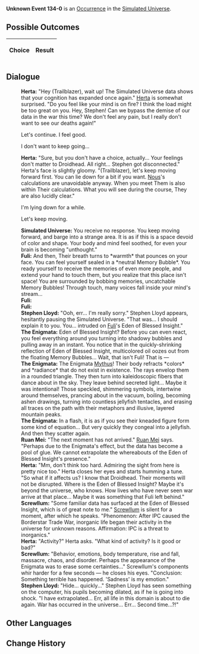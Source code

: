 {{Simulated Universe Event Infobox
|title         = Unknown Event 134-0
|image         = undefined.png
|type          =
|domains_su    = 
|domains_ext   = 
|domains_swarm = 
|domains_gng   = 
|requirements  =
|prev          = 
|next          = 
|indexRewards  =
|characters    = Herta;Ruan Mei;Fuli;Mythus;Nous;Screwllum
}}
'''Unknown Event 134-0''' is an [[Simulated Universe/Occurrence|Occurrence]] in the [[Simulated Universe]].

==Possible Outcomes==
{| class="article-table"
!Choice
!Result

|}

<!--
==Gameplay Notes==

-->
==Dialogue==
{{Dialogue Start}}
:'''Herta:''' "Hey (Trailblazer), wait up! The Simulated Universe data shows that your cognition has expanded once again." [[Herta]] is somewhat surprised. "Do you feel like your mind is on fire? I think the load might be too great on you. Hey, Stephen! Can we bypass the demise of our data in the war this time? We don't feel any pain, but I really don't want to see our deaths again!"
:{{DIcon|Arrow}} Let's continue. I feel good.
:{{DIcon|Arrow}} I don't want to keep going...
:'''Herta:''' "Sure, but you don't have a choice, actually... Your feelings don't matter to Droidhead. All right... Stephen got disconnected." Herta's face is slightly gloomy. "(Trailblazer), let's keep moving forward first. You can lie down for a bit if you want. [[Nous]]'s calculations are unavoidable anyway. When you meet Them is also within Their calculations. What you will see during the course, They are also lucidly clear."
:{{DIcon|Arrow}} I'm lying down for a while.
:{{DIcon|Arrow}} Let's keep moving.
:'''Simulated Universe:''' You receive no response. You keep moving forward, and barge into a strange area. It is as if this is a space devoid of color and shape. Your body and mind feel soothed, for even your brain is becoming "unthought."
:'''Fuli:''' And then, Their breath turns to *warmth* that pounces on your face. You can feel yourself sealed in a *neutral Memory Bubble*. You ready yourself to receive the memories of even more people, and extend your hand to touch them, but you realize that this place isn't space! You are surrounded by bobbing memories, uncatchable Memory Bubbles! Through touch, many voices fall inside your mind's stream...
:'''Fuli:''' {{Color|Keyword|Eden of Blessed Insight argues that a more massive, horrifying war will erupt when a certain anti-virus program is activated.}}
:'''Fuli:''' {{Color|Keyword|Anti-virus emotions rare disease &mdash; certain unknown emotion decrypts anti-password &mdash; it thinks running the energy breaks the fundamental program.}}
:'''Stephen Lloyd:''' "Ooh, err... I'm really sorry." Stephen Lloyd appears, hesitantly pausing the Simulated Universe. "That was... I should explain it to you. You... intruded on [[Fuli]]'s Eden of Blessed Insight."
:'''The Enigmata:''' Eden of Blessed Insight? Before you can even react, you feel everything around you turning into shadowy bubbles and pulling away in an instant. You notice that in the quickly-shrinking reflection of Eden of Blessed Insight, multicolored oil oozes out from the floating Memory Bubbles... Wait, that isn't Fuli! That is &mdash;
:'''The Enigmata:''' The Enigmata [[Mythus]]! Their body refracts *colors* and *radiance* that do not exist in existence. The rays envelop them in a rounded triangle. They then turn into kaleidoscopic fibers that dance about in the sky. They leave behind secreted light... Maybe it was intentional! Those speckled, shimmering symbols, intertwine around themselves, prancing about in the vacuum, boiling, becoming ashen drawings, turning into countless jellyfish tentacles, and erasing all traces on the path with their metaphors and illusive, layered mountain peaks.
:'''The Enigmata:''' In a flash, it is as if you see their kneaded figure form some kind of equation... But very quickly they congeal into a jellyfish. And then they scatter again.
:'''Ruan Mei:''' "The next moment has not arrived." [[Ruan Mei]] says. "Perhaps due to the Enigmata's effect, but the data has become a pool of glue. We cannot extrapolate the whereabouts of the Eden of Blessed Insight's presence."
:'''Herta:''' "Mm, don't think too hard. Admiring the sight from here is pretty nice too." Herta closes her eyes and starts humming a tune. "So what if it affects us? I know that Droidhead. Their moments will not be disrupted. Where is the Eden of Blessed Insight? Maybe it's beyond the universe, who knows. How lives who have never seen war arrive at that place... Maybe it was something that Fuli left behind."
:'''Screwllum:''' "Some familiar data has surfaced at the Eden of Blessed Insight, which is of great note to me." [[Screwllum]] is silent for a moment, after which he speaks. "Phenomenon: After IPC caused the Borderstar Trade War, inorganic life began their activity in the universe for unknown reasons. Affirmation: IPC is a threat to inorganics."
:'''Herta:''' "Activity?" Herta asks. "What kind of activity? Is it good or bad?"
:'''Screwllum:''' "Behavior, emotions, body temperature, rise and fall, massacre, chaos, and disorder. Perhaps the appearance of the Enigmata was to erase some certainties..." Screwllum's components whir harder for a few seconds &mdash; he closes his eyes. "Conclusion: Something terrible has happened. 'Sadness' is my emotion."
:'''Stephen Lloyd:''' "Hide... quickly..." Stephen Lloyd has seen something on the computer, his pupils becoming dilated, as if he is going into shock. "I have extrapolated... Err, all life in this domain is about to die again. War has occurred in the universe... Err... Second time...?!"
{{Dialogue End}}

==Other Languages==
{{Other Languages
|en    = ???
|zhs   = ???
|zht   = ???
|ja    = ???
|ko    = ???
|es    = ???
|fr    = ???
|ru    = ???
|th    = ???
|vi    = ???
|de    = ???
|id    = ???
|pt    = ???
}}

==Change History==
{{Change History|1.0}}
